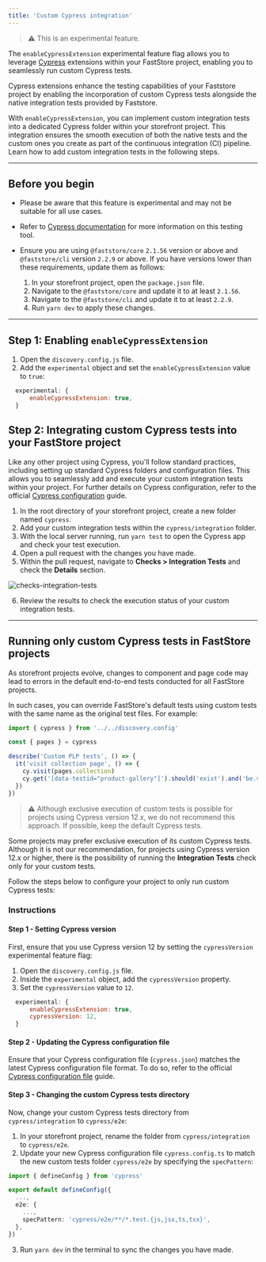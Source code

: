 ```yaml
---
title: 'Custom Cypress integration'
---
```


> ⚠️ This is an experimental feature.

The `enableCypressExtension` experimental feature flag allows you to leverage [Cypress](https://www.cypress.io/) extensions within your FastStore project, enabling you to seamlessly run custom Cypress tests.

Cypress extensions enhance the testing capabilities of your Faststore project by enabling the incorporation of custom Cypress tests alongside the native integration tests provided by Faststore.

With `enableCypressExtension`, you can implement custom integration tests into a dedicated Cypress folder within your storefront project. This integration ensures the smooth execution of both the native tests and the custom ones you create as part of the continuous integration (CI) pipeline.
Learn how to add custom integration tests in the following steps.

---

## Before you begin

- Please be aware that this feature is experimental and may not be suitable for all use cases.

- Refer to [Cypress documentation](https://docs.cypress.io/guides/overview/why-cypress) for more information on this testing tool.

- Ensure you are using `@faststore/core` `2.1.56` version or above and `@faststore/cli` version `2.2.9` or above. If you have versions lower than these requirements, update them as follows:
  1. In your storefront project, open the `package.json` file.
  2. Navigate to the `@faststore/core` and update it to at least `2.1.56`.
  3. Navigate to the `@faststore/cli` and update it to at least `2.2.9`.
  4. Run `yarn dev` to apply these changes.

---

## Step 1: Enabling `enableCypressExtension`

1. Open the `discovery.config.js` file.
2. Add the `experimental` object and set the `enableCypressExtension` value to `true`:

```js discovery.config.js mark=1:3
  experimental: {
      enableCypressExtension: true,
  }
```

## Step 2: Integrating custom Cypress tests into your FastStore project

Like any other project using Cypress, you'll follow standard practices, including setting up standard Cypress folders and configuration files. This allows you to seamlessly add and execute your custom integration tests within your project. For further details on Cypress configuration, refer to the official [Cypress configuration](https://docs.cypress.io/guides/references/configuration) guide.

1. In the root directory of your storefront project, create a new folder named `cypress`.
2. Add your custom integration tests within the `cypress/integration` folder.
3. With the local server running, run `yarn test` to open the Cypress app and check your test execution.
4. Open a pull request with the changes you have made.
5. Within the pull request, navigate to **Checks > Integration Tests** and check the **Details** section.

![checks-integration-tests](https://vtexhelp.vtexassets.com/assets/docs/src/custom-test-checks___583ac9b78e43ebdafde93a735a47d61b.png)

6. Review the results to check the execution status of your custom integration tests.

---

## Running only custom Cypress tests in FastStore projects

As storefront projects evolve, changes to component and page code may lead to errors in the default end-to-end tests conducted for all FastStore projects.

In such cases, you can override FastStore's default tests using custom tests with the same name as the original test files. For example:

```js plp.test.js
import { cypress } from '../../discovery.config'

const { pages } = cypress

describe('Custom PLP tests', () => {
  it('visit collection page', () => {
    cy.visit(pages.collection)
    cy.get('[data-testid="product-gallery"]').should('exist').and('be.visible')
  })
})
```

> ⚠️ Although exclusive execution of custom tests is possible for projects using Cypress version 12.x, we do not recommend this approach. If possible, keep the default Cypress tests.

Some projects may prefer exclusive execution of its custom Cypress tests. Although it is not our recommendation, for projects using Cypress version 12.x or higher, there is the possibility of running the **Integration Tests** check only for your custom tests.

Follow the steps below to configure your project to only run custom Cypress tests:

### Instructions

#### Step 1 - Setting Cypress version

First, ensure that you use Cypress version 12 by setting the `cypressVersion` experimental feature flag:

1. Open the `discovery.config.js` file.
2. Inside the `experimental` object, add the `cypressVersion` property.
3. Set the `cypressVersion` value to `12`.

```js discovery.config.js mark=3
  experimental: {
      enableCypressExtension: true,
      cypressVersion: 12,
  }
```

#### Step 2 - Updating the Cypress configuration file

Ensure that your Cypress configuration file (`cypress.json`) matches the latest Cypress configuration file format. To do so, refer to the official [Cypress configuration file](https://docs.cypress.io/guides/references/configuration) guide.

#### Step 3 - Changing the custom Cypress tests directory

Now, change your custom Cypress tests directory from `cypress/integration` to `cypress/e2e`:

1. In your storefront project, rename the folder from `cypress/integration` to `cypress/e2e`.
2. Update your new Cypress configuration file `cypress.config.ts` to match the new custom tests folder `cypress/e2e` by specifying the `specPattern`:

```ts cypress.config.ts mark=7
import { defineConfig } from 'cypress'

export default defineConfig({
  ...,
  e2e: {
    ...,
    specPattern: 'cypress/e2e/**/*.test.{js,jsx,ts,tsx}',
  },
})
```

3. Run `yarn dev` in the terminal to sync the changes you have made.
